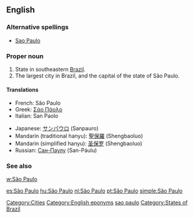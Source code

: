 ==English==
{{wikipedia}}

===Alternative spellings===
* [[Sao Paulo]]

===Proper noun===
{{en-proper noun|sg=[[São]] [[Paulo]]}}

# State in southeastern [[Brazil]].
# The largest city in Brazil, and the capital of the state of São Paulo.

====Translations====
{{top}}
* French: São Paulo
* Greek: [[Σάο Πάολο]]
* Italian: San Paolo
{{mid}}
* Japanese: [[サンパウロ]] (Sanpauro)
* Mandarin (traditional hanyu): [[聖保羅]] (Shengbaoluo)
* Mandarin (simplified hanyu): [[圣保罗]] (Shengbaoluo)
* Russian: [[Сан-Паулу]] (San-Páulu)
{{bottom}}

===See also===
[[w:São Paulo]]

[[Category:Cities]]
[[Category:English eponyms]]
[[Category:English words spelled with diacritics|sao paulo]]
[[Category:States of Brazil]]

[[es:São Paulo]]
[[hu:São Paulo]]
[[nl:São Paulo]]
[[pt:São Paulo]]
[[simple:São Paulo]]